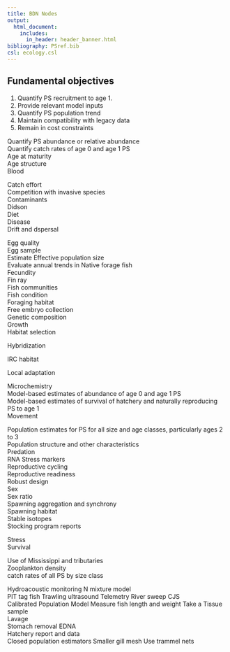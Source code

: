 ```yaml
---
title: BDN Nodes
output: 
  html_document:
    includes:
      in_header: header_banner.html 
bibliography: PSref.bib
csl: ecology.csl  
---
```



## Fundamental objectives

1. Quantify PS recruitment to age 1. 
1. Provide relevant model inputs 
1. Quantify PS population trend
1. Maintain compatibility with legacy data 
1. Remain in cost constraints 




Quantify PS abundance or relative abundance	 
Quantify catch rates of age 0 and age 1 PS	 
Age at maturity	 
Age structure	 
Blood	 

Catch effort	 
Competition with invasive species	 
Contaminants	 
Didson	 
Diet	 
Disease	 
Drift and dspersal	 
 
Egg quality	 
Egg sample	 
Estimate Effective population size	 
Evaluate annual trends in Native forage fish	 
Fecundity	 
Fin ray	 
Fish communities	 
Fish condition	 
Foraging habitat	 
Free embryo collection	 
Genetic composition	 
Growth	 
Habitat selection	 
 
Hybridization	 
	 
IRC habitat	 
 
Local adaptation	 
 
Microchemistry	 
Model-based estimates of abundance of age 0 and age 1 PS	 
Model-based estimates of survival of hatchery and naturally reproducing PS to age 1	 
Movement	 
	 
Population estimates for PS for all size and age classes, particularly ages 2 to 3	 
Population structure and other characteristics	 
Predation	 
RNA Stress markers	 
Reproductive cycling	 
Reproductive readiness	 
Robust design	 
Sex	 
Sex ratio	 
Spawning aggregation and synchrony	 
Spawning habitat	 
Stable isotopes	 
Stocking program reports	 
 
Stress	 
Survival	 
	 
	 
	 
Use of Mississippi and tributaries	 
Zooplankton density	 
catch rates of all PS by size class	 


Hydroacoustic monitoring
N mixture model	 
PIT tag fish
Trawling
ultrasound
Telemetry River sweep
CJS	 
Calibrated Population Model	
Measure fish length and weight
Take a Tissue sample	
Lavage	 
Stomach removal	
EDNA	
Hatchery report and data	
Closed population estimators
Smaller gill mesh
Use trammel nets
